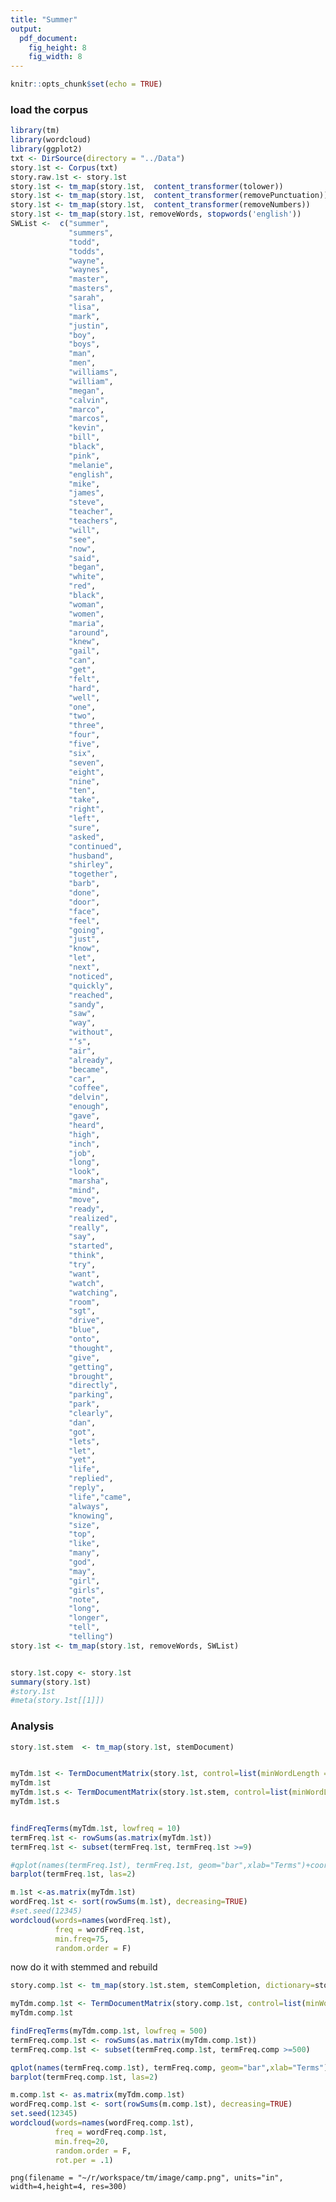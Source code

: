 ```yaml
---
title: "Summer"
output: 
  pdf_document: 
    fig_height: 8
    fig_width: 8
---
```


```r
knitr::opts_chunk$set(echo = TRUE)
```


### load the corpus

```r
library(tm)
library(wordcloud)
library(ggplot2)
txt <- DirSource(directory = "../Data")
story.1st <- Corpus(txt)
story.raw.1st <- story.1st
story.1st <- tm_map(story.1st,  content_transformer(tolower))
story.1st <- tm_map(story.1st,  content_transformer(removePunctuation))
story.1st <- tm_map(story.1st,  content_transformer(removeNumbers))
story.1st <- tm_map(story.1st, removeWords, stopwords('english'))
SWList <-  c("summer", 
             "summers", 
             "todd", 
             "todds", 
             "wayne", 
             "waynes",
             "master",
             "masters",
             "sarah",
             "lisa",
             "mark",
             "justin",
             "boy",
             "boys",
             "man",
             "men",
             "williams",
             "william",
             "megan",
             "calvin",
             "marco",
             "marcos",
             "kevin",
             "bill",
             "black",
             "pink",
             "melanie",
             "english",
             "mike",
             "james",
             "steve",
             "teacher",
             "teachers",
             "will",
             "see",
             "now",
             "said",
             "began",
             "white",
             "red",
             "black",
             "woman",
             "women",
             "maria",
             "around",
             "knew",
             "gail",
             "can",
             "get",
             "felt",
             "hard",
             "well",
             "one",
             "two",
             "three",
             "four",
             "five",
             "six",
             "seven",
             "eight",
             "nine",
             "ten",
             "take",
             "right",
             "left",
             "sure",
             "asked",
             "continued",
             "husband",
             "shirley",
             "together",
             "barb",
             "done",
             "door",
             "face",
             "feel",
             "going",
             "just",
             "know",
             "let",
             "next",
             "noticed",
             "quickly",
             "reached",
             "sandy",
             "saw",
             "way",
             "without",
             "‘s",
             "air",
             "already",
             "became",
             "car",
             "coffee",
             "delvin",
             "enough",
             "gave",
             "heard",
             "high",
             "inch",
             "job",
             "long",
             "look",
             "marsha",
             "mind",
             "move",
             "ready",
             "realized",
             "really",
             "say",
             "started",
             "think",
             "try",
             "want",
             "watch",
             "watching",
             "room",
             "sgt",
             "drive",
             "blue",
             "onto",
             "thought",
             "give",
             "getting",
             "brought",
             "directly",
             "parking",
             "park",
             "clearly",
             "dan",
             "got",
             "lets",
             "let",
             "yet",
             "life",
             "replied",
             "reply",
             "life","came",
             "always",
             "knowing",
             "size",
             "top",
             "like",
             "many",
             "god",
             "may",
             "girl",
             "girls",
             "note",
             "long",
             "longer",
             "tell",
             "telling")
story.1st <- tm_map(story.1st, removeWords, SWList)


story.1st.copy <- story.1st
summary(story.1st)
#story.1st
#meta(story.1st[[1]])
```
### Analysis
```r
story.1st.stem  <- tm_map(story.1st, stemDocument)


myTdm.1st <- TermDocumentMatrix(story.1st, control=list(minWordLength = 1))
myTdm.1st
myTdm.1st.s <- TermDocumentMatrix(story.1st.stem, control=list(minWordLength = 1))
myTdm.1st.s


findFreqTerms(myTdm.1st, lowfreq = 10)
termFreq.1st <- rowSums(as.matrix(myTdm.1st))
termFreq.1st <- subset(termFreq.1st, termFreq.1st >=9)

#qplot(names(termFreq.1st), termFreq.1st, geom="bar",xlab="Terms")+coord_flip()
barplot(termFreq.1st, las=2)

m.1st <-as.matrix(myTdm.1st)
wordFreq.1st <- sort(rowSums(m.1st), decreasing=TRUE)
#set.seed(12345)
wordcloud(words=names(wordFreq.1st),
          freq = wordFreq.1st,
          min.freq=75,
          random.order = F)
```
now do it with stemmed and rebuild
```r
story.comp.1st <- tm_map(story.1st.stem, stemCompletion, dictionary=story.1st.copy)

myTdm.comp.1st <- TermDocumentMatrix(story.comp.1st, control=list(minWordLength = 1))
myTdm.comp.1st

findFreqTerms(myTdm.comp.1st, lowfreq = 500)
termFreq.comp.1st <- rowSums(as.matrix(myTdm.comp.1st))
termFreq.comp.1st <- subset(termFreq.comp.1st, termFreq.comp >=500)

qplot(names(termFreq.comp.1st), termFreq.comp, geom="bar",xlab="Terms")+coord_flip()
barplot(termFreq.comp.1st, las=2)

m.comp.1st <- as.matrix(myTdm.comp.1st)
wordFreq.comp.1st <- sort(rowSums(m.comp.1st), decreasing=TRUE)
set.seed(12345)
wordcloud(words=names(wordFreq.comp.1st),
          freq = wordFreq.comp.1st,
          min.freq=20,
          random.order = F,
          rot.per = .1)
```
````
png(filename = "~/r/workspace/tm/image/camp.png", units="in", width=4,height=4, res=300)
````